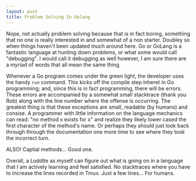```yaml
---
layout: post
title: Problem Solving In Golang
---
```


Nope, not actually problem solving because that is in fact boring, something that no one is really interested in and somewhat of a non starter. Doubley so when things haven't been updated much around here. Go or GoLang is a fantastic language at hunting down problems, or what some would call "debugging". I would call it debugging as well however, I am sure there are a myriad of words that all mean the same thing.

Whenever a Go program comes under the green light, the developer uses the handy `run` command. This kicks off the compile step inheret in Go programming; and, since this is in fact programming, there will be errors.  These errors are accompanied by a somewhat small stacktrace (thank you Rob) along with the line number where the offense is occurring. The greatest thing is that these exceptions are small, readable (by humans) and consise.  A programmer with little information on the language mechanics can read: "no method x exists for x" and realize they likely lower cased the first character of the method's name. Or perhaps they should just look back through through the documentation one more time to see where they took the incorrect turn.

ALSO! Captial methods... Good one.

Overall, a Luddite as myself can figure out what is going on in a language that I am actively learning and feel satisfied. No stacktraces where you have to increase the lines recorded in Tmux. Just a few lines... For humans.
